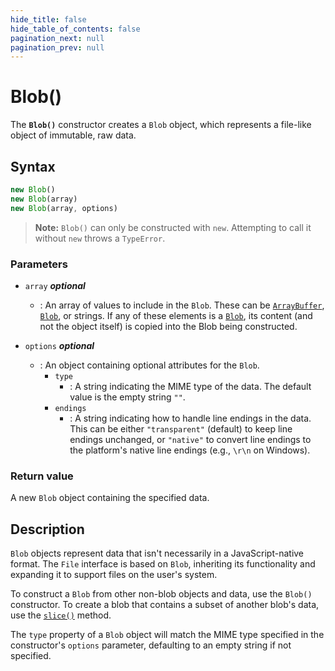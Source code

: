 ```yaml
---
hide_title: false
hide_table_of_contents: false
pagination_next: null
pagination_prev: null
---
```

# Blob()

The **`Blob()`** constructor creates a `Blob` object, which represents a file-like object of immutable, raw data.

## Syntax

```js
new Blob()
new Blob(array)
new Blob(array, options)
```

> **Note:** `Blob()` can only be constructed with `new`. Attempting to call it without `new` throws a `TypeError`.

### Parameters

- `array` _**optional**_

  - : An array of values to include in the `Blob`. These can be [`ArrayBuffer`](../../globals/ArrayBuffer/ArrayBuffer.mdx), [`Blob`](../../globals/Blob/Blob.mdx), or strings. If any of these elements is a [`Blob`](../../globals/Blob/Blob.mdx), its content (and not the object itself) is copied into the Blob being constructed.

- `options` _**optional**_

  - : An object containing optional attributes for the `Blob`.
    - `type`
      - : A string indicating the MIME type of the data. The default value is the empty string `""`.
    - `endings`
      - : A string indicating how to handle line endings in the data. This can be either `"transparent"` (default) to keep line endings unchanged, or `"native"` to convert line endings to the platform's native line endings (e.g., `\r\n` on Windows).

### Return value

A new `Blob` object containing the specified data.

## Description

`Blob` objects represent data that isn't necessarily in a JavaScript-native format. The `File` interface is based on `Blob`, inheriting its functionality and expanding it to support files on the user's system.

To construct a `Blob` from other non-blob objects and data, use the `Blob()` constructor. To create a blob that contains a subset of another blob's data, use the [`slice()`](../../globals/Blob/prototype/slice.mdx) method.

The `type` property of a `Blob` object will match the MIME type specified in the constructor's `options` parameter, defaulting to an empty string if not specified.

